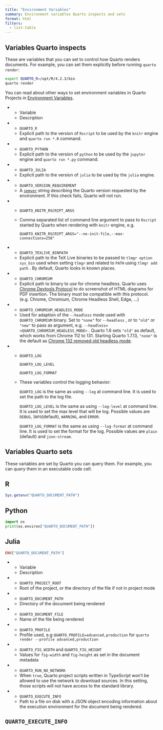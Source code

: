 ```yaml
---
title: "Environment Variables"
summary: Environment variables Quarto inspects and sets
format: html
filters:
  - list-table
---
```


## Variables Quarto inspects

These are variables that you can set to control how Quarto renders documents. For example, you can set them explicitly before running `quarto render`:

``` .bash
export QUARTO_R=/opt/R/4.2.3/bin
quarto render
```

You can read about other ways to set environment variables in Quarto Projects in [Environment Variables](/docs/projects/environment.qmd).

::: list-table

* - Variable
  - Description

* - `QUARTO_R`
  - Explicit path to the version of `Rscript` to be used by the `knitr` engine and `quarto run *.R` command.

* - `QUARTO_PYTHON`
  - Explicit path to the version of `python` to be used by the `jupyter` engine and `quarto run *.py` command.

* - `QUARTO_JULIA`
  - Explicit path to the version of `julia` to be used by the `julia` engine.

* - `QUARTO_VERSION_REQUIREMENT`
  - A [`semver`](https://semver.org/) string describing the Quarto version requested by the environment.
    If this check fails, Quarto will not run.

* -  `QUARTO_KNITR_RSCRIPT_ARGS`
  - Comma separated list of command line argument to pass to `Rscript` started by Quarto when rendering with `knitr` engine, e.g.
    
    ```
    QUARTO_KNITR_RSCRIPT_ARGS="--no-init-file,--max-connections=258"
    ```

* - `QUARTO_TEXLIVE_BINPATH`
  - Explicit path to the TeX Live binaries to be passed to `tlmgr option sys_bin` used when setting `tlmgr` and related to `PATH` using `tlmgr add path` . By default, Quarto looks in known places.

* - `QUARTO_CHROMIUM`
  - Explicit path to binary to use for chrome headless. Quarto uses [Chrome Devtools Protocol](https://chromedevtools.github.io/devtools-protocol/) to do screenshot of HTML diagrams for PDF insertion. The binary must be compatible with this protocol. (e.g. Chrome, Chromium, Chrome Headless Shell, Edge, ...)

* -  `QUARTO_CHROMIUM_HEADLESS_MODE`
  - Used for adaption of the `--headless` mode used with `QUARTO_CHROMIUM` binary. Set to `"none"` for `--headless` , or to `"old"` or `"new"` to pass as argument, e.g. `--headless=<QUARTO_CHROMIUM_HEADLESS_MODE>` . Quarto 1.6 sets `"old"` as default, which works from Chrome 112 to 131. Starting Quarto 1.7.13, `"none"` is the default as [Chrome 132 removed old headless mode](https://developer.chrome.com/blog/removing-headless-old-from-chrome).

* - `QUARTO_LOG`
    
    `QUARTO_LOG_LEVEL`
    
    `QUARTO_LOG_FORMAT`

  - These variables control the logging behavior:
    
    `QUARTO_LOG` is the same as using `--log` at command line. It is used to set the path to the log file.
    
    `QUARTO_LOG_LEVEL` is the same as using `--log-level` at command line. It is used to set the max level that will be log. Possible values are `DEBUG`, `INFO`(default), `WARNING`, and `ERROR`.
    
    `QUARTO_LOG_FORMAT` is the same as using `--log-format` at command line. It is used to set the format for the log. Possible values are `plain` (default) and `json-stream`.

:::

## Variables Quarto sets

These variables are set by Quarto you can query them. For example, you can query them in an executable code cell:

::: panel-tabset
## R

``` r
Sys.getenv("QUARTO_DOCUMENT_PATH")
```

## Python

``` python
import os
print(os.environ["QUARTO_DOCUMENT_PATH"])
```

## Julia

``` julia
ENV["QUARTO_DOCUMENT_PATH"]
```
:::

::: list-table 

* - Variable
  - Description

* - `QUARTO_PROJECT_ROOT`
  - Root of the project, or the directory of the file if not in project mode

* - `QUARTO_DOCUMENT_PATH`
  - Directory of the document being rendered

* - `QUARTO_DOCUMENT_FILE`
  - Name of the file being rendered

* - `QUARTO_PROFILE`
  - Profile used, e.g `QUARTO_PROFILE=advanced,production` for `quarto render --profile advanced,production`

* - `QUARTO_FIG_WIDTH` and `QUARTO_FIG_HEIGHT`
  - Values for `fig-width` and `fig-height` as set in the document metadata

* - `QUARTO_RUN_NO_NETWORK`
  - When `true`, Quarto project scripts written in TypeScript won't be allowed to use the network to download sources. 
    In this setting, those scripts will not have access to the standard library.

* - `QUARTO_EXECUTE_INFO`
  - Path to a file on disk with a JSON object encoding information about the execution environment for the document being rendered.

:::

## `QUARTO_EXECUTE_INFO`


